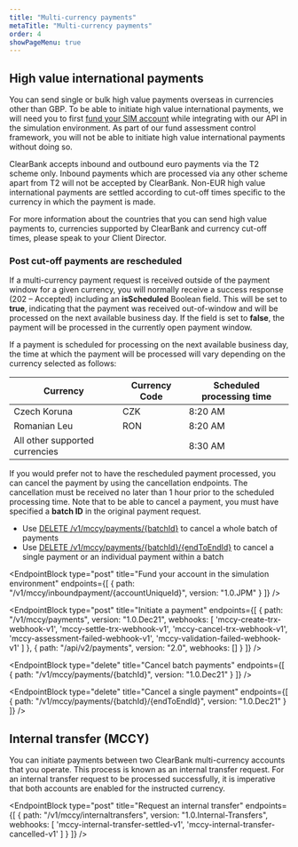```yaml
---
title: "Multi-currency payments"
metaTitle: "Multi-currency payments"
order: 4
showPageMenu: true
---
```



## High value international payments

You can send single or bulk high value payments overseas in currencies other than GBP. To be able to initiate high value international payments, we will need you to first [fund your SIM account](#fund-your-account-in-the-simulation-environment) while integrating with our API in the simulation environment. As part of our fund assessment control framework, you will not be able to initiate high value international payments without doing so.

ClearBank accepts inbound and outbound euro payments via the T2 scheme only. Inbound payments which are processed via any other scheme apart from T2 will not be accepted by ClearBank. Non-EUR high value international payments are settled according to cut-off times specific to the currency in which the payment is made.

For more information about the countries that you can send high value payments to, currencies supported by ClearBank and currency cut-off times, please speak to your Client Director.

### Post cut-off payments are rescheduled
If a multi-currency payment request is received outside of the payment window for a given currency, you will normally receive a success response (202 – Accepted) including an **isScheduled** Boolean field. This will be set to **true**, indicating that the payment was received out-of-window and will be processed on the next available business day. If the field is set to **false**, the payment will be processed in the currently open payment window.

If a payment is scheduled for processing on the next available business day, the time at which the payment will be processed will vary depending on the currency selected as follows:

| Currency                           | Currency Code | Scheduled processing time  |
|------------------------------------|---------------|----------------------------|
| Czech Koruna                       | CZK           | 8:20 AM                    |
| Romanian Leu                       | RON           | 8:20 AM                    |
| All other supported currencies     |               | 8:30 AM                    |


If you would prefer not to have the rescheduled payment processed, you can cancel the payment by using the cancellation endpoints. The cancellation must be received no later than 1 hour prior to the scheduled processing time. Note that to be able to cancel a payment, you must have specified a **batch ID** in the original payment request.

* Use [DELETE /v1/mccy/payments/{batchId}](#cancel-batch-payments) to cancel a whole batch of payments
* Use [DELETE /v1/mccy/payments/{batchId}/{endToEndId}](#cancel-a-single-payment) to cancel a single payment or an individual payment within a batch

<EndpointBlock
  type="post"
  title="Fund your account in the simulation environment"
  endpoints={[
    {
      path: "/v1/mccy/inboundpayment/{accountUniqueId}",
      version: "1.0.JPM"
    }
  ]}
/>

<EndpointBlock
  type="post"
  title="Initiate a payment"
  endpoints={[
    {
      path: "/v1/mccy/payments",
      version: "1.0.Dec21",
      webhooks: [
        'mccy-create-trx-webhook-v1',
        'mccy-settle-trx-webhook-v1',
        'mccy-cancel-trx-webhook-v1',
        'mccy-assessment-failed-webhook-v1',
        'mccy-validation-failed-webhook-v1'
      ]
    },
    {
      path: "/api/v2/payments",
      version: "2.0",
      webhooks: []
    }
  ]}
/>

<WebhookPlaceholder render='mccy-create-trx-webhook-v1' />
<WebhookPlaceholder render='mccy-settle-trx-webhook-v1' />
<WebhookPlaceholder render='mccy-cancel-trx-webhook-v1' />
<WebhookPlaceholder render='mccy-assessment-failed-webhook-v1' />
<WebhookPlaceholder render='mccy-validation-failed-webhook-v1' />

<EndpointBlock
  type="delete"
  title="Cancel batch payments"
  endpoints={[
    {
      path: "/v1/mccy/payments/{batchId}",
      version: "1.0.Dec21"
    }
  ]}
/>

<EndpointBlock
  type="delete"
  title="Cancel a single payment"
  endpoints={[
    {
      path: "/v1/mccy/payments/{batchId}/{endToEndId}",
      version: "1.0.Dec21"
    }
  ]}
/>

## Internal transfer (MCCY)

You can initiate payments between two ClearBank multi-currency accounts that you operate. This process is known as an internal transfer request. For an internal transfer request to be processed successfully, it is imperative that both accounts are enabled for the instructed currency.

<EndpointBlock
  type="post"
  title="Request an internal transfer"
  endpoints={[
    {
      path: "/v1/mccy/internaltransfers",
      version: "1.0.Internal-Transfers",
      webhooks: [
        'mccy-internal-transfer-settled-v1',
        'mccy-internal-transfer-cancelled-v1'
      ]
    }
  ]}
/>

<WebhookPlaceholder render='mccy-internal-transfer-settled-v1' />
<WebhookPlaceholder render='mccy-internal-transfer-cancelled-v1' />